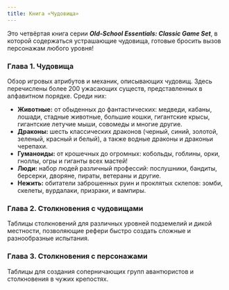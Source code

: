 ```yaml
---
title: Книга «Чудовища»
---
```


Это четвёртая книга серии _**Old-School Essentials: Classic Game Set**_, в которой содержаться устрашающие чудовища, готовые бросить вызов персонажам любого уровня!

### Глава 1. Чудовища

Обзор игровых атрибутов и механик, описывающих чудовищ. Здесь перечислены более 200 ужасающих существ, представленных в алфавитном порядке. Среди них:

- **Животные:** от обыденных до фантастических: медведи, кабаны, лошади, стадные животные, большие кошки, гигантские крысы, гигантские летучие мыши, совомеды и многие другие.
- **Драконы:** шесть классических драконов (черный, синий, золотой, зеленый, красный и белый), а также водные драконы и драконьи черепахи.
- **Гуманоиды:** от крошечных до огромных: кобольды, гоблины, орки, гноллы, огры и гиганты всех мастей!
- **Люди:** набор людей различный профессий: послушники, бандиты, берсерки, дворяне, пираты, ветераны и другие.
- **Нежить:** обитатели заброшенных руин и проклятых склепов: зомби, скелеты, вурдалаки, призраки, и вампиры.

### Глава 2. Столкновения с чудовищами

Таблицы столкновений для различных уровней подземелий и дикой местности, позволяющие рефери быстро создать сложные и разнообразные испытания.

### Глава 3. Столкновения с персонажами

Таблицы для создания соперничающих групп авантюристов и столкновения в чужих крепостях.
